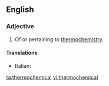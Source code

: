 ==English==

===Adjective===
{{en-adj|-}}

# Of or pertaining to [[thermochemistry]]

====Translations====
{{trans-top|pertaining to thermochemistry}}
* Italian: {{t|it|termochimico}}
{{trans-mid}}
{{trans-bottom}}

[[ta:thermochemical]]
[[vi:thermochemical]]